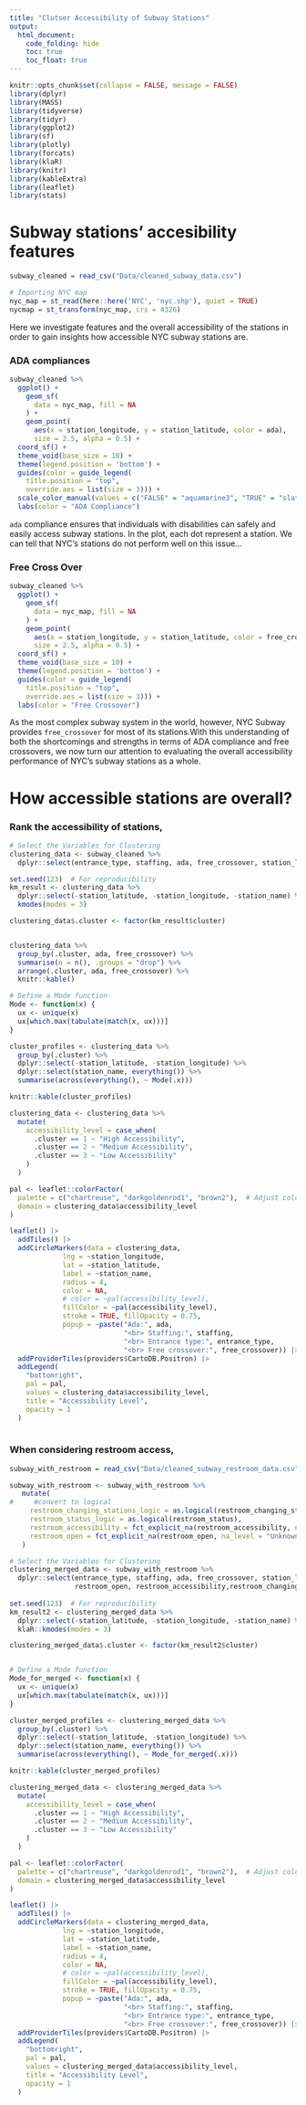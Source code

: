 ```yaml
---
title: "Clutser Accessibility of Subway Stations"
output: 
  html_document:
    code_folding: hide
    toc: true
    toc_float: true
---
```


```r
knitr::opts_chunk$set(collapse = FALSE, message = FALSE)
library(dplyr)
library(MASS) 
library(tidyverse)
library(tidyr)
library(ggplot2)
library(sf)
library(plotly)
library(forcats)
library(klaR)
library(knitr)
library(kableExtra)
library(leaflet)
library(stats)
```
 

# Subway stations' accesibility features

```r
subway_cleaned = read_csv("Data/cleaned_subway_data.csv")

# Importing NYC map
nyc_map = st_read(here::here('NYC', 'nyc.shp'), quiet = TRUE)
nycmap = st_transform(nyc_map, crs = 4326)
```

Here we investigate features and the overall accessibility of the stations in order to gain insights how accessible NYC subway stations are.

### ADA compliances

```r
subway_cleaned %>% 
  ggplot() +
    geom_sf(
      data = nyc_map, fill = NA
    ) + 
    geom_point(
      aes(x = station_longitude, y = station_latitude, color = ada),
      size = 2.5, alpha = 0.5) +
  coord_sf() +
  theme_void(base_size = 10) +
  theme(legend.position = 'bottom') +
  guides(color = guide_legend(
    title.position = "top",
    override.aes = list(size = 3))) +
  scale_color_manual(values = c("FALSE" = "aquamarine3", "TRUE" = "slateblue3")) +
  labs(color = "ADA Compliance")

```

`ada` compliance ensures that individuals with disabilities can safely and easily access subway stations. In the plot, each dot represent a station. We can tell that NYC's stations do not perform well on this issue...

### Free Cross Over

```r
subway_cleaned %>% 
  ggplot() +
    geom_sf(
      data = nyc_map, fill = NA
    ) + 
    geom_point(
      aes(x = station_longitude, y = station_latitude, color = free_crossover),
      size = 2.5, alpha = 0.5) +
  coord_sf() +
  theme_void(base_size = 10) +
  theme(legend.position = 'bottom') +
  guides(color = guide_legend(
    title.position = "top",
    override.aes = list(size = 3))) +
  labs(color = "Free Crossover")
```

As the most complex subway system in the world, however, NYC Subway provides `free_crossover` for most of its stations.With this understanding of both the shortcomings and strengths in terms of ADA compliance and free crossovers, we now turn our attention to evaluating the overall accessibility performance of NYC’s subway stations as a whole.

# How accessible stations are overall?

### Rank the accessibility of stations,

```r
# Select the Variables for Clustering
clustering_data <- subway_cleaned %>%
  dplyr::select(entrance_type, staffing, ada, free_crossover, station_latitude, station_longitude, station_name)

set.seed(123)  # For reproducibility
km_result <- clustering_data %>% 
  dplyr::select(-station_latitude, -station_longitude, -station_name) %>% 
  kmodes(modes = 3)
```


```r
clustering_data$.cluster <- factor(km_result$cluster)


clustering_data %>%
  group_by(.cluster, ada, free_crossover) %>%
  summarise(n = n(), .groups = "drop") %>%
  arrange(.cluster, ada, free_crossover) %>% 
  knitr::kable()

# Define a Mode function
Mode <- function(x) {
  ux <- unique(x)
  ux[which.max(tabulate(match(x, ux)))]
}

cluster_profiles <- clustering_data %>%
  group_by(.cluster) %>%
  dplyr::select(-station_latitude, -station_longitude) %>% 
  dplyr::select(station_name, everything()) %>% 
  summarise(across(everything(), ~ Mode(.x)))

knitr::kable(cluster_profiles)

```


```r
clustering_data <- clustering_data %>% 
  mutate(
    accessibility_level = case_when(
      .cluster == 1 ~ "High Accessibility",
      .cluster == 2 ~ "Medium Accessibility",
      .cluster == 3 ~ "Low Accessibility"
    )
  )

pal <- leaflet::colorFactor(
  palette = c("chartreuse", "darkgoldenrod1", "brown2"),  # Adjust colors as needed
  domain = clustering_data$accessibility_level
)

leaflet() |>
  addTiles() |>  
  addCircleMarkers(data = clustering_data,
             lng = ~station_longitude,
             lat = ~station_latitude,
             label = ~station_name,
             radius = 4,
             color = NA,
             # color = ~pal(accessibility_level),
             fillColor = ~pal(accessibility_level),
             stroke = TRUE, fillOpacity = 0.75,
             popup = ~paste("Ada:", ada,
                            "<br> Staffing:", staffing,
                            "<br> Entrance type:", entrance_type,
                            "<br> Free crossover:", free_crossover)) |>
  addProviderTiles(providers$CartoDB.Positron) |>
  addLegend(
    "bottomright",
    pal = pal,
    values = clustering_data$accessibility_level,
    title = "Accessibility Level",
    opacity = 1
  )
  
```


### When considering restroom access,

```r
subway_with_restroom = read_csv("Data/cleaned_subway_restroom_data.csv")

subway_with_restroom <- subway_with_restroom %>% 
   mutate(
#     #convert to logical
     restroom_changing_stations_logic = as.logical(restroom_changing_stations),
     restroom_status_logic = as.logical(restroom_status),
     restroom_accessibility = fct_explicit_na(restroom_accessibility, na_level = "Unknown"),
     restroom_open = fct_explicit_na(restroom_open, na_level = "Unknown")
   )
```


```r

# Select the Variables for Clustering
clustering_merged_data <- subway_with_restroom %>%
  dplyr::select(entrance_type, staffing, ada, free_crossover, station_latitude, station_longitude, station_name,
                restroom_open, restroom_accessibility,restroom_changing_stations_logic, restroom_status_logic)
             
set.seed(123)  # For reproducibility
km_result2 <- clustering_merged_data %>% 
  dplyr::select(-station_latitude, -station_longitude, -station_name) %>% 
  klaR::kmodes(modes = 3)

clustering_merged_data$.cluster <- factor(km_result2$cluster)


# Define a Mode function
Mode_for_merged <- function(x) {
  ux <- unique(x)
  ux[which.max(tabulate(match(x, ux)))]
}

cluster_merged_profiles <- clustering_merged_data %>%
  group_by(.cluster) %>%
  dplyr::select(-station_latitude, -station_longitude) %>% 
  dplyr::select(station_name, everything()) %>% 
  summarise(across(everything(), ~ Mode_for_merged(.x)))

knitr::kable(cluster_merged_profiles)
```

```r
clustering_merged_data <- clustering_merged_data %>% 
  mutate(
    accessibility_level = case_when(
      .cluster == 1 ~ "High Accessibility",
      .cluster == 2 ~ "Medium Accessibility",
      .cluster == 3 ~ "Low Accessibility"
    )
  )

pal <- leaflet::colorFactor(
  palette = c("chartreuse", "darkgoldenrod1", "brown2"),  # Adjust colors as needed
  domain = clustering_merged_data$accessibility_level
)

leaflet() |>
  addTiles() |>  
  addCircleMarkers(data = clustering_merged_data,
             lng = ~station_longitude,
             lat = ~station_latitude,
             label = ~station_name,
             radius = 4,
             color = NA,
             # color = ~pal(accessibility_level),
             fillColor = ~pal(accessibility_level),
             stroke = TRUE, fillOpacity = 0.75,
             popup = ~paste("Ada:", ada,
                            "<br> Staffing:", staffing,
                            "<br> Entrance type:", entrance_type,
                            "<br> Free crossover:", free_crossover)) |>
  addProviderTiles(providers$CartoDB.Positron) |>
  addLegend(
    "bottomright",
    pal = pal,
    values = clustering_merged_data$accessibility_level,
    title = "Accessibility Level",
    opacity = 1
  )
```

